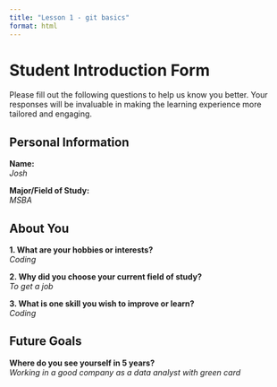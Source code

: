 ```yaml
---
title: "Lesson 1 - git basics"
format: html
---
```


# Student Introduction Form

Please fill out the following questions to help us know you better. Your responses will be invaluable in making the learning experience more tailored and engaging.

## Personal Information

**Name:**  
_Josh_

**Major/Field of Study:**  
_MSBA_

## About You

**1. What are your hobbies or interests?**  
_Coding_

**2. Why did you choose your current field of study?**  
_To get a job_

**3. What is one skill you wish to improve or learn?**  
_Coding_

## Future Goals

**Where do you see yourself in 5 years?**  
_Working in a good company as a data analyst with green card_
